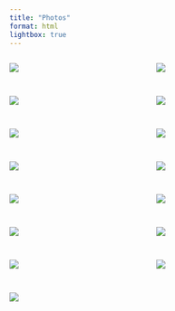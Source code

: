 ```yaml
---
title: "Photos"
format: html
lightbox: true
---
```


::: {style="display: grid;grid-template-columns: repeat(auto-fill, minmax(200px, 1fr));grid-gap: 1em;"}

![](photos/photo01.jpg){group="my-gallery"}

![](photos/photo02.jpg){group="my-gallery"}

![](photos/photo03.jpg){group="my-gallery"}

![](photos/photo04.jpg){group="my-gallery"}

![](photos/photo05.jpg){group="my-gallery"}

![](photos/photo06.jpg){group="my-gallery"}

![](photos/photo07.jpg){group="my-gallery"}

![](photos/photo08.jpg){group="my-gallery"}

![](photos/photo10.jpg){group="my-gallery"}

![](photos/photo11.jpg){group="my-gallery"}

![](photos/photo12.jpg){group="my-gallery"}

![](photos/photo13.jpg){group="my-gallery"}

![](photos/photo14.jpg){group="my-gallery"}

![](photos/photo15.jpg){group="my-gallery"}

![](photos/photo16.jpg){group="my-gallery"}
:::
